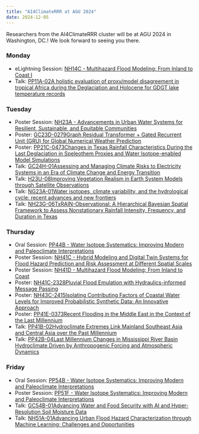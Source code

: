 ```yaml
---
title: "AI4ClimateRRR at AGU 2024"
date: 2024-12-05
---
```


Researchers from the AI4ClimateRRR cluster will be at AGU 2024 in Washington, DC.!
We look forward to seeing you there.

### Monday

- eLightning Session: [NH14C - Multihazard Flood Modeling: From Inland to Coast I](https://agu.confex.com/agu/agu24/meetingapp.cgi/Session/240862)
- Talk: [PP11A-02A holistic evaluation of proxy/model disagreement in tropical Africa during the Deglaciation and Holocene for GDGT lake temperature records](PP11A-02A holistic evaluation of proxy/model disagreement in tropical Africa during the Deglaciation and Holocene for GDGT lake temperature records )

### Tuesday

- Poster Session: [NH23A - Advancements in Urban Water Systems for Resilient, Sustainable, and Equitable Communities](https://agu.confex.com/agu/agu24/meetingapp.cgi/Session/226684)
- Poster: [GC23D-0279Graph Residual Transformer + Gated Recurrent Unit (GRU) for Global Numerical Weather Prediction](https://agu.confex.com/agu/agu24/meetingapp.cgi/Paper/1709468)
- Poster: [PP21C-0473Changes in Texas Rainfall Characteristics During the Last Deglaciation in Speleothem Proxies and Water Isotope-enabled Model Simulations](https://agu.confex.com/agu/agu24/meetingapp.cgi/Paper/1621742)
- Talk: [GC24H-01Assessing and Managing Climate Risks to Electricity Systems in an Era of Climate Change and Energy Transition](https://agu.confex.com/agu/agu24/meetingapp.cgi/Paper/1711820)
- Talk: [H23U-08Improving Vegetation Realism in Earth System Models through Satellite Observations](https://agu.confex.com/agu/agu24/meetingapp.cgi/Paper/1745761)
- Talk: [NG23A-01Water isotopes, climate variability, and the hydrological cycle: recent advances and new frontiers](https://agu.confex.com/agu/agu24/meetingapp.cgi/Paper/1528712)
- Talk: [NH23G-06TxRAIN-Observational: A Hierarchical Bayesian Spatial Framework to Assess Nonstationary Rainfall Intensity, Frequency, and Duration in Texas](https://agu.confex.com/agu/agu24/meetingapp.cgi/Paper/1624973)

### Thursday

- Oral Session: [PP44B - Water Isotope Systematics: Improving Modern and Paleoclimate Interpretations](https://agu.confex.com/agu/agu24/meetingapp.cgi/Session/232087)
- Poster Session: [NH41C - Hybrid Modeling and Digital Twin Systems for Flood Hazard Prediction and Risk Assessment at Different Spatial Scales](https://agu.confex.com/agu/agu24/meetingapp.cgi/Session/224843)
- Poster Session: [NH41D - Multihazard Flood Modeling: From Inland to Coast](https://agu.confex.com/agu/agu24/meetingapp.cgi/Session/224642)
- Poster: [NH41C-2328Pluvial Flood Emulation with Hydraulics-informed Message Passing](https://agu.confex.com/agu/agu24/meetingapp.cgi/Paper/1638085)
- Poster: [NH43C-2415Isolating Contributing Factors of Coastal Water Levels for Improved Probabilistic Synthetic Data: An Innovative Approach](https://agu.confex.com/agu/agu24/meetingapp.cgi/Paper/1711916)
- Poster: [PP41E-0373Recent Flooding in the Middle East in the Context of the Last Millennium](https://agu.confex.com/agu/agu24/meetingapp.cgi/Paper/1733887)
- Talk: [PP41B-02Hydroclimate Extremes Link Mainland Southeast Asia and Central Asia over the Past Millennium](https://agu.confex.com/agu/agu24/meetingapp.cgi/Paper/1558619)
- Talk: [PP42B-04Last Millennium Changes in Mississippi River Basin Hydroclimate Driven by Anthropogenic Forcing and Atmospheric Dynamics](https://agu.confex.com/agu/agu24/meetingapp.cgi/Paper/1568143)

### Friday

- Oral Session: [PP54B - Water Isotope Systematics: Improving Modern and Paleoclimate Interpretations](https://agu.confex.com/agu/agu24/meetingapp.cgi/Session/232098)
- Poster Session: [PP51F - Water Isotope Systematics: Improving Modern and Paleoclimate Interpretations](https://agu.confex.com/agu/agu24/meetingapp.cgi/Session/224838)
- Talk: [GC54B-01Advancing Water and Food Security with AI and Hyper-Resolution Soil Moisture Data](https://agu.confex.com/agu/agu24/meetingapp.cgi/Paper/1737431)
- Talk: [NH51A-01Advancing Urban Flood Hazard Characterization through Machine Learning: Challenges and Opportunities](https://agu.confex.com/agu/agu24/meetingapp.cgi/Paper/1711605)